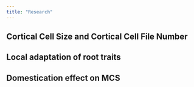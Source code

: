 ```yaml
---
title: "Research"
---
```

## Cortical Cell Size and Cortical Cell File Number 

## Local adaptation of root traits

## Domestication effect on MCS
